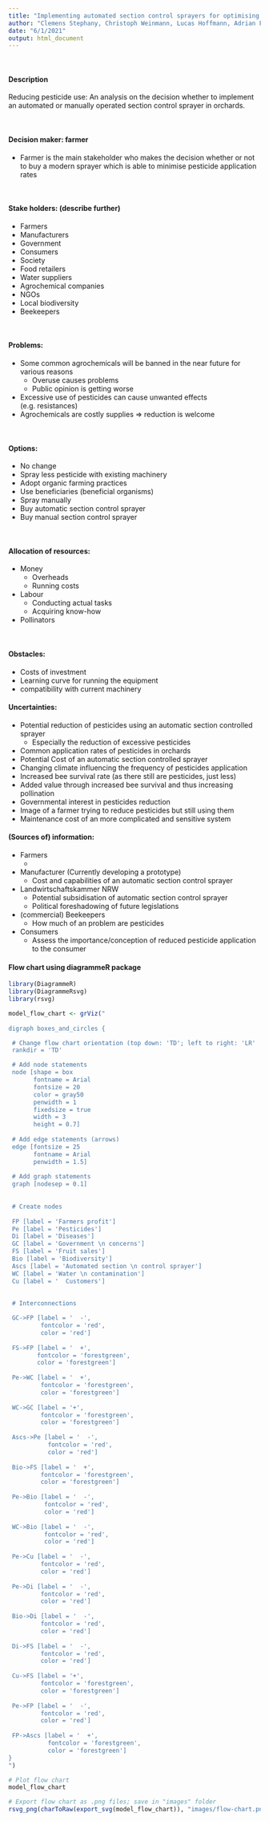 ```yaml
---
title: "Implementing automated section control sprayers for optimising pesticide application in orchards"
author: "Clemens Stephany, Christoph Weinmann, Lucas Hoffmann, Adrian Fülle, Jasper Hackling"
date: "6/1/2021"
output: html_document
---
```


\ 

#### Description   
Reducing pesticide use: An analysis on the decision whether to implement an automated or manually operated section control sprayer in orchards.

\ 

#### Decision maker: farmer   
* Farmer is the main stakeholder who makes the decision whether or not to buy a modern sprayer which is able to minimise pesticide application rates

\ 

#### Stake holders: (describe further)
* Farmers 
* Manufacturers 
* Government 
* Consumers 
* Society 
* Food retailers 
* Water suppliers 
* Agrochemical companies 
* NGOs 
* Local biodiversity
* Beekeepers

\ 

#### Problems:    
* Some common agrochemicals will be banned in the near future for various reasons
  + Overuse causes problems 
  + Public opinion is getting worse   
* Excessive use of pesticides can cause unwanted effects (e.g. resistances)  
* Agrochemicals are costly supplies $\Rightarrow$ reduction is welcome  

\ 

#### Options:  
* No change 
* Spray less pesticide with existing machinery 
* Adopt organic farming practices 
* Use beneficiaries (beneficial organisms)
* Spray manually 
* Buy automatic section control sprayer
* Buy manual section control sprayer

\ 

#### Allocation of resources:  
* Money
  + Overheads
  + Running costs 
* Labour 
  + Conducting actual tasks 
  + Acquiring know-how
* Pollinators  

\ 

#### Obstacles:  
* Costs of investment
* Learning curve for running the equipment 
* compatibility with current machinery

#### Uncertainties:  
* Potential reduction of pesticides using an automatic section controlled sprayer
  + Especially the reduction of excessive pesticides
* Common application rates of pesticides in orchards
* Potential Cost of an automatic section controlled sprayer
* Changing climate influencing the frequency of pesticides application
* Increased bee survival rate (as there still are pesticides, just less)
* Added value through increased bee survival and thus increasing pollination
* Governmental interest in pesticides reduction
* Image of a farmer trying to reduce pesticides but still using them
* Maintenance cost of an more complicated and sensitive system

#### (Sources of) information:
* Farmers
  + 
* Manufacturer (Currently developing a prototype)
  + Cost and capabilities of an automatic section control sprayer
* Landwirtschaftskammer NRW
  + Potential subsidisation of automatic section control sprayer
  + Political foreshadowing of future legislations
* (commercial) Beekeepers
  + How much of an problem are pesticides
* Consumers
  + Assess the importance/conception of reduced pesticide application to the consumer 


#### Flow chart using diagrammeR package 
```r
library(DiagrammeR)
library(DiagrammeRsvg)
library(rsvg)
```


```r

model_flow_chart <- grViz("
      
digraph boxes_and_circles {

 # Change flow chart orientation (top down: 'TD'; left to right: 'LR' 
 rankdir = 'TD'

 # Add node statements
 node [shape = box
       fontname = Arial
       fontsize = 20 
       color = gray50
       penwidth = 1 
       fixedsize = true 
       width = 3
       height = 0.7]
       
 # Add edge statements (arrows)
 edge [fontsize = 25
       fontname = Arial
       penwidth = 1.5]
       
 # Add graph statements 
 graph [nodesep = 0.1]
        
 
 # Create nodes 
       
 FP [label = 'Farmers profit']
 Pe [label = 'Pesticides']
 Di [label = 'Diseases']
 GC [label = 'Government \n concerns']
 FS [label = 'Fruit sales']
 Bio [label = 'Biodiversity']
 Ascs [label = 'Automated section \n control sprayer']
 WC [label = 'Water \n contamination']
 Cu [label = '  Customers']
 
 
 # Interconnections 

 GC->FP [label = '  -',
         fontcolor = 'red',
         color = 'red']
         
 FS->FP [label = '  +',
        fontcolor = 'forestgreen',
        color = 'forestgreen']
 
 Pe->WC [label = '  +',
         fontcolor = 'forestgreen',
         color = 'forestgreen']
 
 WC->GC [label = '+',
         fontcolor = 'forestgreen',
         color = 'forestgreen']
 
 Ascs->Pe [label = '  -',
           fontcolor = 'red',
           color = 'red']
         
 Bio->FS [label = '  +',
         fontcolor = 'forestgreen',
         color = 'forestgreen']
 
 Pe->Bio [label = '  -',
          fontcolor = 'red',
          color = 'red']
         
 WC->Bio [label = '  -',
          fontcolor = 'red',
          color = 'red']
          
 Pe->Cu [label = '  -',
         fontcolor = 'red',
         color = 'red']
         
 Pe->Di [label = '  -',
         fontcolor = 'red',
         color = 'red']
         
 Bio->Di [label = '  -',
         fontcolor = 'red',
         color = 'red']
         
 Di->FS [label = '  -',
         fontcolor = 'red',
         color = 'red']
        
 Cu->FS [label = '+',
         fontcolor = 'forestgreen',
         color = 'forestgreen']
        
 Pe->FP [label = '  -',
         fontcolor = 'red',
         color = 'red']
         
 FP->Ascs [label = '  +',
           fontcolor = 'forestgreen',
           color = 'forestgreen']
}
")

# Plot flow chart 
model_flow_chart

# Export flow chart as .png files; save in "images" folder 
rsvg_png(charToRaw(export_svg(model_flow_chart)), "images/flow-chart.png") 



```



 